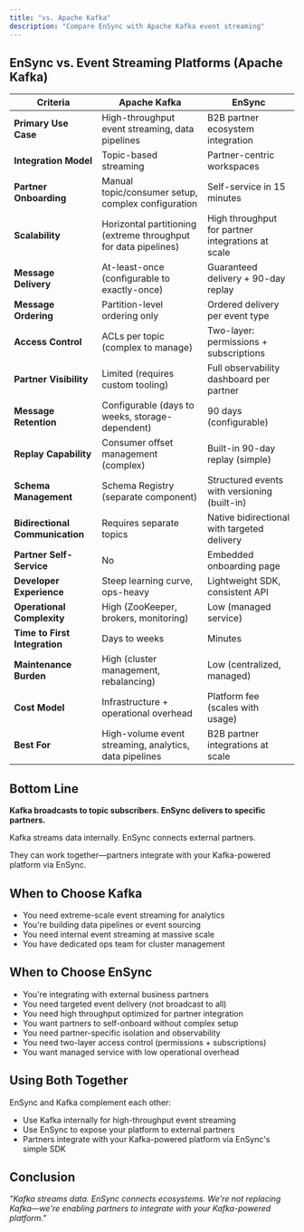 ```yaml
---
title: "vs. Apache Kafka"
description: "Compare EnSync with Apache Kafka event streaming"
---
```


## EnSync vs. Event Streaming Platforms (Apache Kafka)

| **Criteria** | **Apache Kafka** | **EnSync** |
|-------------|-----------------|------------|
| **Primary Use Case** | High-throughput event streaming, data pipelines | B2B partner ecosystem integration |
| **Integration Model** | Topic-based streaming | Partner-centric workspaces |
| **Partner Onboarding** | Manual topic/consumer setup, complex configuration | Self-service in 15 minutes |
| **Scalability** | Horizontal partitioning (extreme throughput for data pipelines) | High throughput for partner integrations at scale |
| **Message Delivery** | At-least-once (configurable to exactly-once) | Guaranteed delivery + 90-day replay |
| **Message Ordering** | Partition-level ordering only | Ordered delivery per event type |
| **Access Control** | ACLs per topic (complex to manage) | Two-layer: permissions + subscriptions |
| **Partner Visibility** | Limited (requires custom tooling) | Full observability dashboard per partner |
| **Message Retention** | Configurable (days to weeks, storage-dependent) | 90 days (configurable) |
| **Replay Capability** | Consumer offset management (complex) | Built-in 90-day replay (simple) |
| **Schema Management** | Schema Registry (separate component) | Structured events with versioning (built-in) |
| **Bidirectional Communication** | Requires separate topics | Native bidirectional with targeted delivery |
| **Partner Self-Service** | No | Embedded onboarding page |
| **Developer Experience** | Steep learning curve, ops-heavy | Lightweight SDK, consistent API |
| **Operational Complexity** | High (ZooKeeper, brokers, monitoring) | Low (managed service) |
| **Time to First Integration** | Days to weeks | Minutes |
| **Maintenance Burden** | High (cluster management, rebalancing) | Low (centralized, managed) |
| **Cost Model** | Infrastructure + operational overhead | Platform fee (scales with usage) |
| **Best For** | High-volume event streaming, analytics, data pipelines | B2B partner integrations at scale |

## Bottom Line

**Kafka broadcasts to topic subscribers. EnSync delivers to specific partners.**

Kafka streams data internally. EnSync connects external partners.

They can work together—partners integrate with your Kafka-powered platform via EnSync.

## When to Choose Kafka

- You need extreme-scale event streaming for analytics
- You're building data pipelines or event sourcing
- You need internal event streaming at massive scale
- You have dedicated ops team for cluster management

## When to Choose EnSync

- You're integrating with external business partners
- You need targeted event delivery (not broadcast to all)
- You need high throughput optimized for partner integration
- You want partners to self-onboard without complex setup
- You need partner-specific isolation and observability
- You need two-layer access control (permissions + subscriptions)
- You want managed service with low operational overhead

## Using Both Together

EnSync and Kafka complement each other:
- Use Kafka internally for high-throughput event streaming
- Use EnSync to expose your platform to external partners
- Partners integrate with your Kafka-powered platform via EnSync's simple SDK

## Conclusion

*"Kafka streams data. EnSync connects ecosystems. We're not replacing Kafka—we're enabling partners to integrate with your Kafka-powered platform."*

